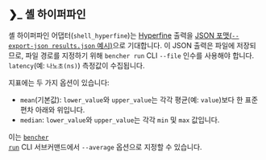 
## ❯_️ 셸 하이퍼파인

셸 하이퍼파인 어댑터(`shell_hyperfine`)는 [Hyperfine](https://github.com/sharkdp/hyperfine) 출력을 [JSON 포맷(`--export-json results.json` 예시)](https://github.com/sharkdp/hyperfine/tree/master/scripts#example)으로 기대합니다.
이 JSON 출력은 파일에 저장되므로, 파일 경로를 지정하기 위해 `bencher run` CLI `--file` 인수를 사용해야 합니다.
`latency`(예: `나노초(ns)`) 측정값이 수집됩니다.

<Hyperfine />

지표에는 두 가지 옵션이 있습니다:
- `mean`(기본값): `lower_value`와 `upper_value`는 각각 평균(예: `value`)보다 한 표준편차 아래와 위입니다.
- `median`: `lower_value`와 `upper_value`는 각각 `min` 및 `max` 값입니다.

이는 <code><a href="/ko/docs/explanation/bencher-run/">bencher run</a></code> CLI 서브커맨드에서 `--average` 옵션으로 지정할 수 있습니다.
